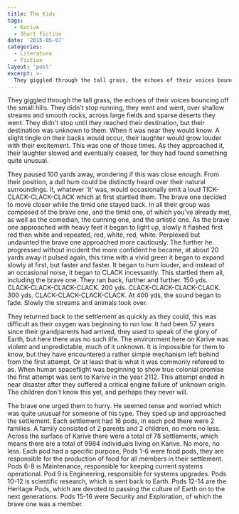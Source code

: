 ```yaml
---
title: The Kids
tags:
  - Karive
  - Short Fiction
date: '2015-05-07'
categories:
  - Literature
  - Fiction
layout: 'post'
excerpt: >-
  They giggled through the tall grass, the echoes of their voices bouncing off the small hills. They didn't stop running, they went and went, over shallow streams and smooth rocks, across large fields and sparse deserts they went. They didn't stop until they reached their destination, but their destination was unknown to them. When it was near they would know.
---
```


They giggled through the tall grass, the echoes of their voices bouncing off the small hills. They didn't stop running, they went and went, over shallow streams and smooth rocks, across large fields and sparse deserts they went. They didn't stop until they reached their destination, but their destination was unknown to them. When it was near they would know. A slight tingle on their backs would occur, their laughter would grow louder with their excitement. This was one of those times. As they approached it, their laughter slowed and eventually ceased, for they had found something quite unusual.

They paused 100 yards away, wondering if this was close enough. From their position, a dull hum could be distinctly heard over their natural surroundings. It, whatever 'it' was, would occasionally emit a loud TICK-CLACK-CLACK-CLACK which at first startled them. The brave one decided to move closer while the timid one stayed back. In all their group was composed of the brave one, and the timid one, of which you've already met, as well as the comedian, the cunning one, and the artistic one. As the brave one approached with heavy feet it began to light up, slowly it flashed first red then white and repeated, red, white, red, white. Perplexed but undaunted the brave one approached more cautiously. The further he progressed without incident the more confident he became, at about 20 yards away it pulsed again, this time with a vivid green it began to expand slowly at first, but faster and faster. It began to hum louder, and instead of an occasional noise, it began to CLACK incessantly. This startled them all, including the brave one. They ran back, further and further. 150 yds. CLACK-CLACK-CLACK-CLACK. 200 yds. CLACK-CLACK-CLACK-CLACK. 300 yds. CLACK-CLACK-CLACK-CLACK. At 400 yds, the sound began to fade. Slowly the streams and animals took over.

They returned back to the settlement as quickly as they could, this was difficult as their oxygen was beginning to run low. It had been 57 years since their grandparents had arrived, they used to speak of the glory of Earth, but here there was no such life. The environment here on Karive was violent and unpredictable, much of it unknown. It is impossible for them to know, but they have encountered a rather simple mechanism left behind from the first attempt. Or at least that is what it was commonly refereed to as. When human spaceflight was beginning to show true colonial promise the first attempt was sent to Karive in the year 2112. This attempt ended in near disaster after they suffered a critical engine failure of unknown origin. The children don't know this yet, and perhaps they never will.

The brave one urged them to hurry. He seemed tense and worried which was quite unusual for someone of his type. They sped up and approached the settlement. Each settlement had 16 pods, in each pod there were 2 families. A family consisted of 2 parents and 2 children, no more no less. Across the surface of Karive there were a total of 78 settlements, which means there are a total of 9984 individuals living on Karive. No more, no less. Each pod had a specific purpose, Pods 1-6 were food pods, they are responsible for the production of food for all members in their settlement. Pods 6-8 is Maintenance, responsible for keeping current systems operational. Pod 9 is Engineering, responsible for systems upgrades. Pods 10-12 is scientific research, which is sent back to Earth. Pods 12-14 are the Heritage Pods, which are devoted to passing the culture of Earth on to the next generations. Pods 15-16 were Security and Exploration, of which the brave one was a member.
